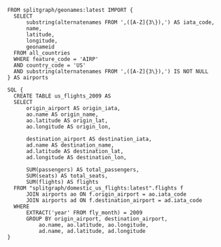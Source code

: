 ```splitfile
FROM splitgraph/geonames:latest IMPORT {
  SELECT
      substring(alternatenames FROM ',([A-Z]{3\}),') AS iata_code,
      name,
      latitude,
      longitude,
      geonameid
  FROM all_countries
  WHERE feature_code = 'AIRP'
  AND country_code = 'US'
  AND substring(alternatenames FROM ',([A-Z]{3\}),') IS NOT NULL
} AS airports

SQL {
  CREATE TABLE us_flights_2009 AS
  SELECT
      origin_airport AS origin_iata,
      ao.name AS origin_name,
      ao.latitude AS origin_lat,
      ao.longitude AS origin_lon,

      destination_airport AS destination_iata,
      ad.name AS destination_name,
      ad.latitude AS destination_lat,
      ad.longitude AS destination_lon,

      SUM(passengers) AS total_passengers,
      SUM(seats) AS total_seats,
      SUM(flights) AS flights
  FROM "splitgraph/domestic_us_flights:latest".flights f
      JOIN airports ao ON f.origin_airport = ao.iata_code
      JOIN airports ad ON f.destination_airport = ad.iata_code
  WHERE
      EXTRACT('year' FROM fly_month) = 2009
      GROUP BY origin_airport, destination_airport,
          ao.name, ao.latitude, ao.longitude,
          ad.name, ad.latitude, ad.longitude
}
```
